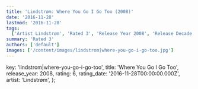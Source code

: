 ```yaml
---
title: 'Lindstrøm: Where You Go I Go Too (2008)'
date: '2016-11-28'
lastmod: '2016-11-28'
tags:
  ['Artist Lindstrøm', 'Rated 3', 'Release Year 2008', 'Release Decade 2000']
summary: 'Rated 3'
authors: ['default']
images: ['/content/images/lindstrom|where-you-go-i-go-too.jpg']
---
```


  key: 'lindstrom|where-you-go-i-go-too',
  title: 'Where You Go I Go Too',
  release_year: 2008,
  rating: 6,
  rating_date: '2016-11-28T00:00:00.000Z',
  artist: 'Lindstrøm',
};

<MusicRating data={data} />
